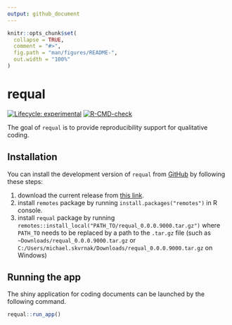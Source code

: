 ```yaml
---
output: github_document
---
```


<!-- README.md is generated from README.Rmd. Please edit that file -->

```r
knitr::opts_chunk$set(
  collapse = TRUE,
  comment = "#>",
  fig.path = "man/figures/README-",
  out.width = "100%"
)
```

# requal

<!-- badges: start -->
[![Lifecycle: experimental](https://img.shields.io/badge/lifecycle-experimental-orange.svg)](https://lifecycle.r-lib.org/articles/stages.html#experimental)
[![R-CMD-check](https://github.com/RE-QDA/requal/workflows/R-CMD-check/badge.svg)](https://github.com/RE-QDA/requal/actions)
<!-- badges: end -->

The goal of `requal` is to provide reproducibility support for qualitative coding.

## Installation

You can install the development version of `requal` from [GitHub](https://github.com/) by following these steps:

1. download the current release from [this link](https://github.com/RE-QDA/requal/releases).
2. install `remotes` package by running `install.packages("remotes")` in R console.
3. install `requal` package by running `remotes::install_local("PATH_TO/requal_0.0.0.9000.tar.gz")` where `PATH_TO` needs to be replaced by a path to the `.tar.gz` file (such as `~Downloads/requal_0.0.0.9000.tar.gz` or `C:/Users/michael.skvrnak/Downloads/requal_0.0.0.9000.tar.gz` on Windows)

## Running the app

The shiny application for coding documents can be launched by the following command.

```r
requal::run_app()
```
